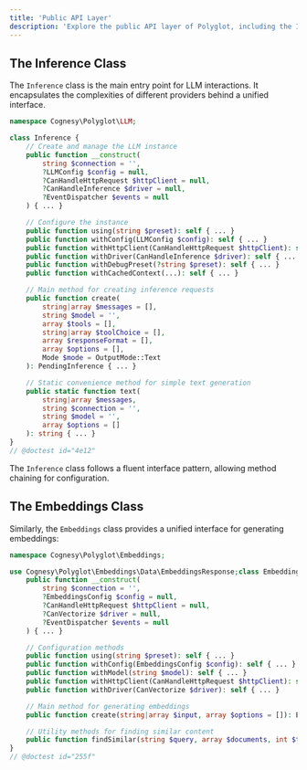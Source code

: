```yaml
---
title: 'Public API Layer'
description: 'Explore the public API layer of Polyglot, including the Inference and Embeddings classes.'
---
```


## The Inference Class

The `Inference` class is the main entry point for LLM interactions. It encapsulates the complexities of different providers behind a unified interface.

```php
namespace Cognesy\Polyglot\LLM;

class Inference {
    // Create and manage the LLM instance
    public function __construct(
        string $connection = '',
        ?LLMConfig $config = null,
        ?CanHandleHttpRequest $httpClient = null,
        ?CanHandleInference $driver = null,
        ?EventDispatcher $events = null
    ) { ... }

    // Configure the instance
    public function using(string $preset): self { ... }
    public function withConfig(LLMConfig $config): self { ... }
    public function withHttpClient(CanHandleHttpRequest $httpClient): self { ... }
    public function withDriver(CanHandleInference $driver): self { ... }
    public function withDebugPreset(?string $preset): self { ... }
    public function withCachedContext(...): self { ... }

    // Main method for creating inference requests
    public function create(
        string|array $messages = [],
        string $model = '',
        array $tools = [],
        string|array $toolChoice = [],
        array $responseFormat = [],
        array $options = [],
        Mode $mode = OutputMode::Text
    ): PendingInference { ... }

    // Static convenience method for simple text generation
    public static function text(
        string|array $messages,
        string $connection = '',
        string $model = '',
        array $options = []
    ): string { ... }
}
// @doctest id="4e12"
```

The `Inference` class follows a fluent interface pattern, allowing method chaining for configuration.




## The Embeddings Class

Similarly, the `Embeddings` class provides a unified interface for generating embeddings:

```php
namespace Cognesy\Polyglot\Embeddings;

use Cognesy\Polyglot\Embeddings\Data\EmbeddingsResponse;class Embeddings {
    public function __construct(
        string $connection = '',
        ?EmbeddingsConfig $config = null,
        ?CanHandleHttpRequest $httpClient = null,
        ?CanVectorize $driver = null,
        ?EventDispatcher $events = null
    ) { ... }

    // Configuration methods
    public function using(string $preset): self { ... }
    public function withConfig(EmbeddingsConfig $config): self { ... }
    public function withModel(string $model): self { ... }
    public function withHttpClient(CanHandleHttpRequest $httpClient): self { ... }
    public function withDriver(CanVectorize $driver): self { ... }

    // Main method for generating embeddings
    public function create(string|array $input, array $options = []): EmbeddingsResponse { ... }

    // Utility methods for finding similar content
    public function findSimilar(string $query, array $documents, int $topK = 5): array { ... }
}
// @doctest id="255f"
```
